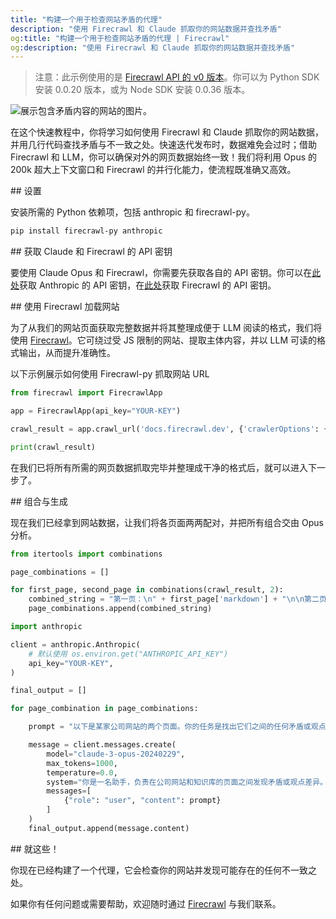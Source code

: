 ```yaml
---
title: "构建一个用于检查网站矛盾的代理"
description: "使用 Firecrawl 和 Claude 抓取你的网站数据并查找矛盾"
og:title: "构建一个用于检查网站矛盾的代理 | Firecrawl"
og:description: "使用 Firecrawl 和 Claude 抓取你的网站数据并查找矛盾"
---
```


> 注意：此示例使用的是 [Firecrawl API 的 v0 版本](/zh/v0/introduction)。你可以为 Python SDK 安装 0.0.20 版本，或为 Node SDK 安装 0.0.36 版本。

<img className="block" src="/images/articles/hero-contradiction.png" alt="展示包含矛盾内容的网站的图片。" />

在这个快速教程中，你将学习如何使用 Firecrawl 和 Claude 抓取你的网站数据，并用几行代码查找矛盾与不一致之处。快速迭代发布时，数据难免会过时；借助 Firecrawl 和 LLM，你可以确保对外的网页数据始终一致！我们将利用 Opus 的 200k 超大上下文窗口和 Firecrawl 的并行化能力，使流程既准确又高效。

<div id="setup">
  ## 设置
</div>

安装所需的 Python 依赖项，包括 anthropic 和 firecrawl-py。

```bash
pip install firecrawl-py anthropic
```

<div id="getting-your-claude-and-firecrawl-api-keys">
  ## 获取 Claude 和 Firecrawl 的 API 密钥
</div>

要使用 Claude Opus 和 Firecrawl，你需要先获取各自的 API 密钥。你可以在[此处](https://www.anthropic.com/)获取 Anthropic 的 API 密钥，在[此处](https://firecrawl.dev)获取 Firecrawl 的 API 密钥。

<div id="load-website-with-firecrawl">
  ## 使用 Firecrawl 加载网站
</div>

为了从我们的网站页面获取完整数据并将其整理成便于 LLM 阅读的格式，我们将使用 [Firecrawl](https://firecrawl.dev)。它可绕过受 JS 限制的网站、提取主体内容，并以 LLM 可读的格式输出，从而提升准确性。

以下示例展示如何使用 Firecrawl-py 抓取网站 URL

```python
from firecrawl import FirecrawlApp

app = FirecrawlApp(api_key="YOUR-KEY")

crawl_result = app.crawl_url('docs.firecrawl.dev', {'crawlerOptions': {'excludes': ['blog/*','usecases/*']}})

print(crawl_result)
```

在我们已将所有所需的网页数据抓取完毕并整理成干净的格式后，就可以进入下一步了。

<div id="combination-and-generation">
  ## 组合与生成
</div>

现在我们已经拿到网站数据，让我们将各页面两两配对，并把所有组合交由 Opus 分析。

```python
from itertools import combinations

page_combinations = []

for first_page, second_page in combinations(crawl_result, 2):
    combined_string = "第一页：\n" + first_page['markdown'] + "\n\n第二页：\n" + second_page['markdown']
    page_combinations.append(combined_string)

import anthropic

client = anthropic.Anthropic(
    # 默认使用 os.environ.get("ANTHROPIC_API_KEY")
    api_key="YOUR-KEY",
)

final_output = []

for page_combination in page_combinations:

    prompt = "以下是某家公司网站的两个页面。你的任务是找出它们之间的任何矛盾或观点差异，这可能源于信息过时等原因。若发现矛盾，请逐条列出，并简要说明其矛盾或不同之处。说明需具体、简明。若未发现任何矛盾，只需回复「未发现矛盾」，不必添加其他内容。页面如下：" + "\n\n".join(page_combination)

    message = client.messages.create(
        model="claude-3-opus-20240229",
        max_tokens=1000,
        temperature=0.0,
        system="你是一名助手，负责在公司网站和知识库的页面之间发现矛盾或观点差异。这可能由知识库中的过时信息引起。"
        messages=[
            {"role": "user", "content": prompt}
        ]
    )
    final_output.append(message.content)

```

<div id="thats-about-it">
  ## 就这些！
</div>

你现在已经构建了一个代理，它会检查你的网站并发现可能存在的任何不一致之处。

如果你有任何问题或需要帮助，欢迎随时通过 [Firecrawl](https://firecrawl.dev) 与我们联系。